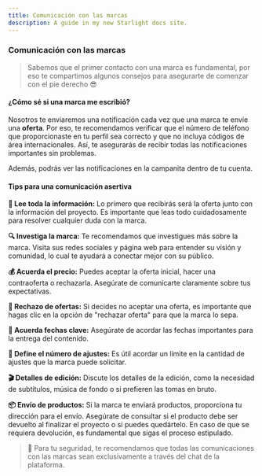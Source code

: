 ```yaml
---
title: Comunicación con las marcas
description: A guide in my new Starlight docs site.
---
```

### **Comunicación con las marcas**

> Sabemos que el primer contacto con una marca es fundamental, por eso te compartimos algunos consejos para asegurarte de comenzar con el pie derecho 😎
> 

#### **¿Cómo sé si una marca me escribió?**

Nosotros te enviaremos una notificación cada vez que una marca te envíe una **oferta**. Por eso, te recomendamos verificar que el número de teléfono que proporcionaste en tu perfil sea correcto y que no incluya códigos de área internacionales. Así, te asegurarás de recibir todas las notificaciones importantes sin problemas.

Además, podrás ver las notificaciones en la campanita dentro de tu cuenta.

#### **Tips para una comunicación asertiva**

**📄 Lee toda la información:** Lo primero que recibirás será la oferta junto con la información del proyecto. Es importante que leas todo cuidadosamente para resolver cualquier duda con la marca.

**🔍 Investiga la marca:** Te recomendamos que investigues más sobre la marca. Visita sus redes sociales y página web para entender su visión y comunidad, lo cual te ayudará a conectar mejor con su público.

**💰 Acuerda el precio:** Puedes aceptar la oferta inicial, hacer una contraoferta o rechazarla. Asegúrate de comunicarte claramente sobre tus expectativas.

**🚫 Rechazo de ofertas:** Si decides no aceptar una oferta, es importante que hagas clic en la opción de "rechazar oferta" para que la marca lo sepa.

**📅 Acuerda fechas clave:** Asegúrate de acordar las fechas importantes para la entrega del contenido.

**🔧 Define el número de ajustes:** Es útil acordar un límite en la cantidad de ajustes que la marca puede solicitar.

**🎬 Detalles de edición:** Discute los detalles de la edición, como la necesidad de subtítulos, música de fondo o si prefieren las tomas en bruto.

**📦 Envío de productos:** Si la marca te enviará productos, proporciona tu dirección para el envío. Asegúrate de consultar si el producto debe ser devuelto al finalizar el proyecto o si puedes quedártelo. En caso de que se requiera devolución, es fundamental que sigas el proceso estipulado.


> 🚨  Para tu seguridad, te recomendamos que todas las comunicaciones con las marcas sean exclusivamente a través del chat de la plataforma.
> 
